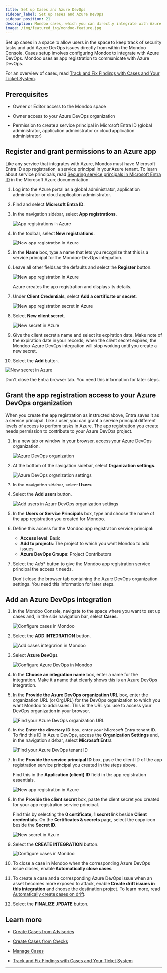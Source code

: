```yaml
---
title: Set up Cases and Azure DevOps
sidebar_label: Set up Cases and Azure DevOps
sidebar_position: 21
description: Mondoo cases, which you can directly integrate with Azure DevOps, allow you to track remediation of important security findings. Set up an integration with Azure DevOps to start using cases and include Mondoo data in your Azure DevOps issues.
image: /img/featured_img/mondoo-feature.jpg
---
```


Set up cases in a space to allow users in the space to keep track of security tasks and add Azure DevOps issues directly from within the Mondoo Console. Cases setup involves configuring Mondoo to integrate with Azure DevOps. Mondoo uses an app registration to communicate with Azure DevOps.

For an overview of cases, read [Track and Fix Findings with Cases and Your Ticket System](/platform/cases/overview/).

## Prerequisites

- Owner or Editor access to the Mondoo space

- Owner access to your Azure DevOps organization

- Permission to create a service principal in Microsoft Entra ID (global administrator, application administrator or cloud application administrator)

## Register and grant permissions to an Azure app

Like any service that integrates with Azure, Mondoo must have Microsoft Entra ID app registration, a service principal in your Azure tenant. To learn about service principals, read [Securing service principals in Microsoft Entra ID](https://learn.microsoft.com/en-us/entra/architecture/service-accounts-principal) in the Microsoft Azure documentation.

1. Log into the Azure portal as a global administrator, application administrator or cloud application administrator.

2. Find and select **Microsoft Entra ID**.

3. In the navigation sidebar, select **App registrations**.

   ![App registrations in Azure](/img/platform/cases/app-reg.png)

4. In the toolbar, select **New registrations**.

   ![New app registration in Azure](/img/platform/cases/new-app-reg.png)

5. In the **Name** box, type a name that lets you recognize that this is a service principal for the Mondoo-DevOps integration.

6. Leave all other fields as the defaults and select the **Register** button.

   ![New app registration in Azure](/img/platform/cases/created-app-reg.png)

   Azure creates the app registration and displays its details.

7. Under **Client Credentials**, select **Add a certificate or secret**.

   ![New app registration secret in Azure](/img/platform/cases/add-cert.png)

8. Select **New client secret**.

   ![New secret in Azure](/img/platform/cases/add-secret.png)

9. Give the client secret a name and select its expiration date. Make note of the expiration date in your records; when the client secret expires, the Mondoo-Azure DevOps integration will stop working until you create a new secret.

10. Select the **Add** button.

   ![New secret in Azure](/img/platform/cases/created-secret.png)

Don't close the Entra browser tab. You need this information for later steps.

## Grant the app registration access to your Azure DevOps organization

When you create the app registration as instructed above, Entra saves it as a service principal. Like a user, you can grant a service principal different levels of access to perform tasks in Azure. The app registration you create needs permission to contribute to your Azure DevOps project.

1. In a new tab or window in your browser, access your Azure DevOps organization.

   ![Azure DevOps organization](/img/platform/cases/devops-org.png)

2. At the bottom of the navigation sidebar, select **Organization settings**.

   ![Azure DevOps organization settings](/img/platform/cases/devops-org.png)

3. In the navigation sidebar, select **Users**.

4. Select the **Add users** button.

   ![Add users in Azure DevOps organization settings](/img/platform/cases/add-user.png)

5. In the **Users or Service Principals** box, type and choose the name of the app registration you created for Mondoo.

6. Define this access for the Mondoo app registration service principal:

   - **Access level**: Basic
   - **Add to projects**: The project to which you want Mondoo to add issues
   - **Azure DevOps Groups**: Project Contributors

7. Select the *Add** button to give the Mondoo app registration service principal the access it needs.

   Don't close the browser tab containing the Azure DevOps organization settings. You need this information for later steps.

## Add an Azure DevOps integration

1. In the Mondoo Console, navigate to the space where you want to set up cases and, in the side navigation bar, select **Cases**.

   ![Configure cases in Mondoo](/img/platform/cases/cases-blank.png)

2. Select the **ADD INTEGRATION** button.

   ![Add cases integration in Mondoo](/img/platform/cases/cases-integrations.png)

3. Select **Azure DevOps**.

   ![Configure Azure DevOps in Mondoo](/img/platform/cases/add-devops-top.png)

4. In the **Choose an integration name** box, enter a name for the integration. Make it a name that clearly shows this is an Azure DevOps integration.

5. In the **Provide the Azure DevOps organization URL** box, enter the organization URL (or OrgURL) for the DevOps organization to which you want Mondoo to add issues. This is the URL you use to access your DevOps organization in your browser.

   ![Find your Azure DevOps organization URL](/img/platform/cases/orgurl.png)

6. In the **Enter the directory ID** box, enter your Microsoft Entra tenant ID. To find this ID in Azure DevOps, access the **Organization Settings** and, in the navigation sidebar, select **Microsoft Entra**.

   ![Find your Azure DevOps tenant ID](/img/platform/cases/tenant-id.png)

7. In the **Provide the service principal ID** box, paste the client ID of the app registration service principal you created in the steps above.

   Find this in the **Application (client) ID** field in the app registration essentials.

   ![New app registration in Azure](/img/platform/cases/created-app-reg.png)

8. In the **Provide the client secret** box, paste the client secret you created for your app registration service principal.

   Find this by selecting the **0 certificate, 1 secret** link beside **Client credentials**. On the **Certificates & secrets** page, select the copy icon beside the **Secret ID**.

   ![New secret in Azure](/img/platform/cases/created-secret.png)

9. Select the **CREATE INTEGRATION** button.

   ![Configure cases in Mondoo](/img/platform/cases/add-devops-final.png)

10. To close a case in Mondoo when the corresponding Azure DevOps issue closes, enable **Automatically close cases**.

11. To create a case and a corresponding Azure DevOps issue when an asset becomes more exposed to attack, enable **Create drift issues in this integration** and choose the destination project. To learn more, read [Automatically create cases on drift](/platform/cases/manage#automatically-create-cases-on-drift).

12. Select the **FINALIZE UPDATE** button.

## Learn more

- [Create Cases from Advisories](/platform/cases/advisories/)

- [Create Cases from Checks](/platform/cases/checks/)

- [Manage Cases](/platform/cases/manage/)

- [Track and Fix Findings with Cases and Your Ticket System](/platform/cases/overview/)

---





